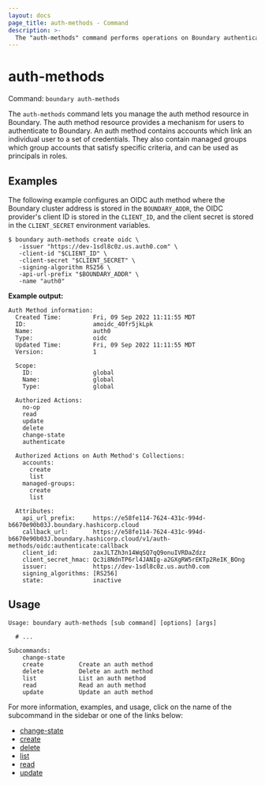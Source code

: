 ```yaml
---
layout: docs
page_title: auth-methods - Command
description: >-
  The "auth-methods" command performs operations on Boundary authentication method resources. Auth methods let users authenticate to Boundary.
---
```


# auth-methods

Command: `boundary auth-methods`

The `auth-methods` command lets you manage the auth method resource in Boundary. The auth
method resource provides a mechanism for users to authenticate to
Boundary. An auth method contains accounts which link an individual user to a
set of credentials. They also contain managed groups which group accounts that satisfy
specific criteria, and can be used as principals in roles.

## Examples

The following example configures an OIDC auth method where the Boundary cluster
address is stored in the `BOUNDARY_ADDR`, the OIDC provider's client ID is
stored in the `CLIENT_ID`, and the client secret is stored in the
`CLIENT_SECRET` environment variables.

```shell-session
$ boundary auth-methods create oidc \
   -issuer "https://dev-1sdl8c0z.us.auth0.com" \
   -client-id "$CLIENT_ID" \
   -client-secret "$CLIENT_SECRET" \
   -signing-algorithm RS256 \
   -api-url-prefix "$BOUNDARY_ADDR" \
   -name "auth0"
```

**Example output:**

<CodeBlockConfig hideClipboard>

```plaintext
Auth Method information:
  Created Time:         Fri, 09 Sep 2022 11:11:55 MDT
  ID:                   amoidc_40fr5jkLpk
  Name:                 auth0
  Type:                 oidc
  Updated Time:         Fri, 09 Sep 2022 11:11:55 MDT
  Version:              1

  Scope:
    ID:                 global
    Name:               global
    Type:               global

  Authorized Actions:
    no-op
    read
    update
    delete
    change-state
    authenticate

  Authorized Actions on Auth Method's Collections:
    accounts:
      create
      list
    managed-groups:
      create
      list

  Attributes:
    api_url_prefix:     https://e58fe114-7624-431c-994d-b6670e90b03J.boundary.hashicorp.cloud
    callback_url:       https://e58fe114-7624-431c-994d-b6670e90b03J.boundary.hashicorp.cloud/v1/auth-methods/oidc:authenticate:callback
    client_id:          zaxJLTZh3n14WqSQ7qQ9onuIVRDaZdzz
    client_secret_hmac: Qc3i8NdnTP6rl4JANIg-a2GXgRW5rEKTp2ReIK_BOng
    issuer:             https://dev-1sdl8c0z.us.auth0.com
    signing_algorithms: [RS256]
    state:              inactive
```

</CodeBlockConfig>

## Usage

<CodeBlockConfig hideClipboard>

```shell-session
Usage: boundary auth-methods [sub command] [options] [args]

  # ...

Subcommands:
    change-state
    create          Create an auth method
    delete          Delete an auth method
    list            List an auth method
    read            Read an auth method
    update          Update an auth method
```

</CodeBlockConfig>

For more information, examples, and usage, click on the name
of the subcommand in the sidebar or one of the links below:

- [change-state](/boundary/docs/commands/auth-methods/change-state)
- [create](/boundary/docs/commands/auth-methods/create)
- [delete](/boundary/docs/commands/auth-methods/delete)
- [list](/boundary/docs/commands/auth-methods/list)
- [read](/boundary/docs/commands/auth-methods/read)
- [update](/boundary/docs/commands/auth-methods/update)
